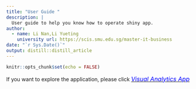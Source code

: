 ```yaml
---
title: "User Guide "
description: |
  User guide to help you know how to operate shiny app.
author:
  - name: Li Nan,Li Yueting 
    university url: https://scis.smu.edu.sg/master-it-business
date: "`r Sys.Date()`"
output: distill::distill_article
---
```


```r
knitr::opts_chunk$set(echo = FALSE)
```


If you want to explore the application, please click [<font size="3"  color="blue">*Visual Analytics App*</font>](https://rjourney-linan.shinyapps.io/visualizationapp/?_ga=2.87113489.869695179.1628960403-1663082463.1628304777)





